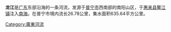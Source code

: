 {{Unreferenced|time=2020-09-01T08:33:33+00:00}}
'''龙江'''是[[广东|广东]]东部沿海的一条河流，发源于[[普宁市|普宁市]]西南部的南阳山区，于[[惠来县|惠来县]][[鳌江镇|鳌江镇]]注入[[南海|南海]]。在普宁市境内流长26.78公里，集水面积635.64平方公里。
{{东南沿海诸河}}
[[Category:廣東河流|Category:廣東河流]]
{{guangdong-stub}}